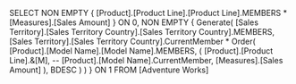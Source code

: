 SELECT
	NON EMPTY
	{ [Product].[Product Line].[Product Line].MEMBERS *
	  [Measures].[Sales Amount] } ON 0,
	NON EMPTY
	{ Generate(
		[Sales Territory].[Sales Territory Country].[Sales Territory Country].MEMBERS,
	    [Sales Territory].[Sales Territory Country].CurrentMember *
	    Order( [Product].[Model Name].[Model Name].MEMBERS,
	         ( [Product].[Product Line].&[M],
--	           [Product].[Model Name].CurrentMember,
	           [Measures].[Sales Amount] ),
	          BDESC ) 
	          ) } ON 1
FROM
	[Adventure Works]